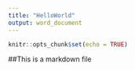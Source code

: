 ```yaml
---
title: "HelloWorld"
output: word_document
---
```


```r
knitr::opts_chunk$set(echo = TRUE)
```



##This is a markdown file



